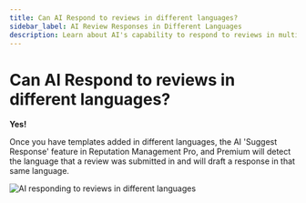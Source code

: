 ```yaml
---
title: Can AI Respond to reviews in different languages?
sidebar_label: AI Review Responses in Different Languages
description: Learn about AI's capability to respond to reviews in multiple languages in Reputation Management
---
```


# Can AI Respond to reviews in different languages?

**Yes!**

Once you have templates added in different languages, the AI 'Suggest Response' feature in Reputation Management Pro, and Premium will detect the language that a review was submitted in and will draft a response in that same language.

![AI responding to reviews in different languages](/img/reputation-management/ai-response-languages.jpg)